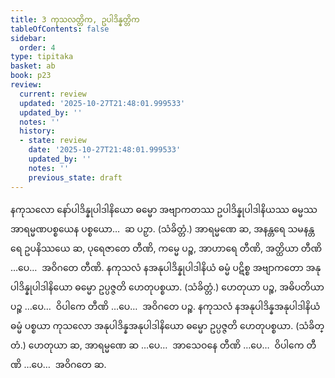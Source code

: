 ```yaml
---
title: 3 ကုသလတ္တိက, ဥပါဒိန္နတ္တိက
tableOfContents: false
sidebar:
  order: 4
type: tipitaka
basket: ab
book: p23
review:
  current: review
  updated: '2025-10-27T21:48:01.999533'
  updated_by: ''
  notes: ''
  history:
  - state: review
    date: '2025-10-27T21:48:01.999533'
    updated_by: ''
    notes: ''
    previous_state: draft
---
```



<ReviewStatus review={frontmatter.review} showDetails={true} />

<HypothesisAnnotation frontmatter={frontmatter} />

<DynamicBreadcrumb />

<Division number="7" book="p23" e="ch" v="40" p="405">

<Paragraph number="30" book="p23">
နကုသလော နော်ပါဒိန္နုပါဒါနိယော ဓမ္မော အဗျာကတဿ ဥပါဒိန္နုပါဒါနိယဿ ဓမ္မဿ အာရမ္မဏပစ္စယေန ပစ္စယော…  ဆ ပဉှာ. (သံခိတ္တံ.) အာရမ္မဏေ ဆ, အနန္တရေ သမနန္တရေ ဥပနိဿယေ ဆ, ပုရေဇာတေ တီဏိ, ကမ္မေ ပဉ္စ, အာဟာရေ တီဏိ, အတ္ထိယာ တီဏိ …ပေ…  အဝိဂတေ တီဏိ.
</Paragraph>

<Paragraph number="31" book="p23">
နကုသလံ နအနုပါဒိန္နုပါဒါနိယံ ဓမ္မံ ပဋိစ္စ အဗျာကတော အနုပါဒိန္နုပါဒါနိယော ဓမ္မော ဥပ္ပဇ္ဇတိ ဟေတုပစ္စယာ. (သံခိတ္တံ.) ဟေတုယာ ပဉ္စ, အဓိပတိယာ ပဉ္စ …ပေ…  ဝိပါကေ တီဏိ …ပေ…  အဝိဂတေ ပဉ္စ.
</Paragraph>

<Paragraph number="32" book="p23">
နကုသလံ နအနုပါဒိန္နအနုပါဒါနိယံ ဓမ္မံ ပစ္စယာ ကုသလော အနုပါဒိန္နအနုပါဒါနိယော ဓမ္မော ဥပ္ပဇ္ဇတိ ဟေတုပစ္စယာ. (သံခိတ္တံ.) ဟေတုယာ ဆ, အာရမ္မဏေ ဆ …ပေ…  အာသေဝနေ တီဏိ …ပေ…  ဝိပါကေ တီဏိ …ပေ…  အဝိဂတေ ဆ.
</Paragraph>
</Division>